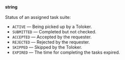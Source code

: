 **string**<br/><br/>Status of an assigned task suite:

- `ACTIVE` — Being picked up by a Toloker.
- `SUBMITTED` — Completed but not checked.
- `ACCEPTED` — Accepted by the requester.
- `REJECTED` — Rejected by the requester.
- `SKIPPED` — Skipped by the Toloker.
- `EXPIRED` — The time for completing the tasks expired.